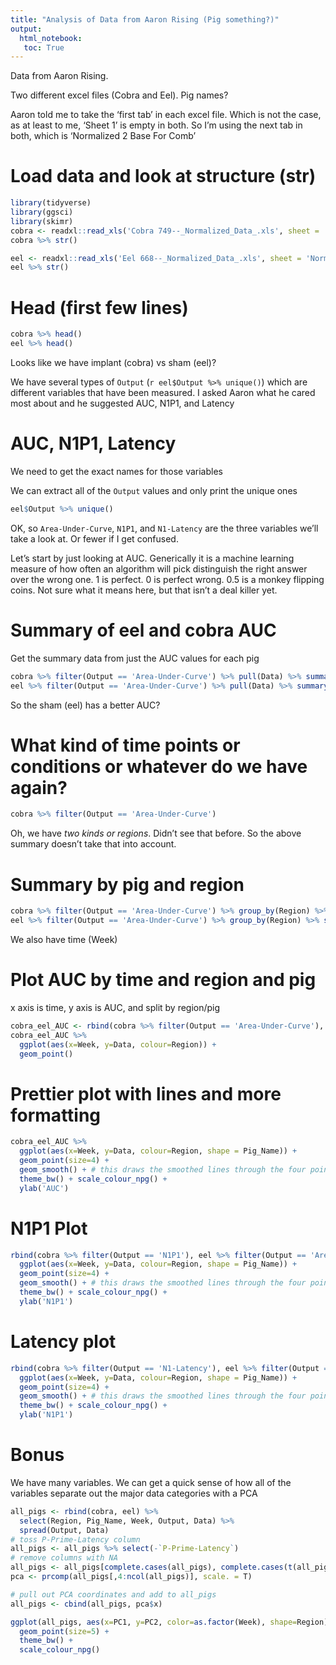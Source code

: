 ```yaml
---
title: "Analysis of Data from Aaron Rising (Pig something?)"
output: 
  html_notebook:
   toc: True
---
```


Data from Aaron Rising.

Two different excel files (Cobra and Eel). Pig names?

Aaron told me to take the 'first tab' in each excel file. Which is not the case, as at least to me, 'Sheet 1' is empty in both. So I'm using the next tab in both, which is 'Normalized 2 Base For Comb'

# Load data and look at structure (str)
```r
library(tidyverse)
library(ggsci)
library(skimr)
cobra <- readxl::read_xls('Cobra 749--_Normalized_Data_.xls', sheet = 'Normalized 2 Base For Comb')
cobra %>% str()

eel <- readxl::read_xls('Eel 668--_Normalized_Data_.xls', sheet = 'Normalized 2 Base For Comb')
eel %>% str()
```

# Head (first few lines)
```r
cobra %>% head()
eel %>% head()
```

Looks like we have implant (cobra) vs sham (eel)?

We have several types of `Output` (`r eel$Output %>% unique()`) which are different variables that have been measured. I asked Aaron what he cared most about and he suggested AUC, N1P1, and Latency

# AUC, N1P1, Latency
We need to get the exact names for those variables

We can extract all of the `Output` values and only print the unique ones
```r
eel$Output %>% unique()
```

OK, so `Area-Under-Curve`, `N1P1`, and `N1-Latency` are the three variables we'll take a look at. Or fewer if I get confused. 

Let's start by just looking at AUC. Generically it is a machine learning measure of how often an algorithm will pick distinguish the right answer over the wrong one. 1 is perfect. 0 is perfect wrong. 0.5 is a monkey flipping coins. Not sure what it means here, but that isn't a deal killer yet. 

# Summary of eel and cobra AUC
Get the summary data from just the AUC values for each pig
```r
cobra %>% filter(Output == 'Area-Under-Curve') %>% pull(Data) %>% summary()
eel %>% filter(Output == 'Area-Under-Curve') %>% pull(Data) %>% summary()
```

So the sham (eel) has a better AUC? 

# What kind of time points or conditions or whatever do we have again?
```r
cobra %>% filter(Output == 'Area-Under-Curve')
```

Oh, we have *two kinds or regions*. Didn't see that before. So the above summary doesn't take that into account. 

# Summary by pig and region
```r
cobra %>% filter(Output == 'Area-Under-Curve') %>% group_by(Region) %>% summarise(mean = mean(Data), median= median(Data))
eel %>% filter(Output == 'Area-Under-Curve') %>% group_by(Region) %>% summarise(mean = mean(Data), median= median(Data))
```


We also have time (Week)



# Plot AUC by time and region and pig
x axis is time, y axis is AUC, and split by region/pig
```r
cobra_eel_AUC <- rbind(cobra %>% filter(Output == 'Area-Under-Curve'), eel %>% filter(Output == 'Area-Under-Curve'))
cobra_eel_AUC %>% 
  ggplot(aes(x=Week, y=Data, colour=Region)) + 
  geom_point() 
```

# Prettier plot with lines and more formatting
```r
cobra_eel_AUC %>% 
  ggplot(aes(x=Week, y=Data, colour=Region, shape = Pig_Name)) + 
  geom_point(size=4) + 
  geom_smooth() + # this draws the smoothed lines through the four points. It auto picks an algorithm that works. loess was used here
  theme_bw() + scale_colour_npg() +
  ylab('AUC') 
```

# N1P1 Plot
```r
rbind(cobra %>% filter(Output == 'N1P1'), eel %>% filter(Output == 'Area-Under-Curve')) %>% 
  ggplot(aes(x=Week, y=Data, colour=Region, shape = Pig_Name)) + 
  geom_point(size=4) + 
  geom_smooth() + # this draws the smoothed lines through the four points. It auto picks an algorithm that works. loess was used here
  theme_bw() + scale_colour_npg() +
  ylab('N1P1')
```

# Latency plot
```r
rbind(cobra %>% filter(Output == 'N1-Latency'), eel %>% filter(Output == 'Area-Under-Curve')) %>% 
  ggplot(aes(x=Week, y=Data, colour=Region, shape = Pig_Name)) + 
  geom_point(size=4) + 
  geom_smooth() + # this draws the smoothed lines through the four points. It auto picks an algorithm that works. loess was used here
  theme_bw() + scale_colour_npg() +
  ylab('N1P1')
```

# Bonus

We have many variables. We can get a quick sense of how all of the variables separate out the major data categories with a PCA
```r
all_pigs <- rbind(cobra, eel) %>% 
  select(Region, Pig_Name, Week, Output, Data) %>% 
  spread(Output, Data)
# toss P-Prime-Latency column
all_pigs <- all_pigs %>% select(-`P-Prime-Latency`)
# remove columns with NA
all_pigs <- all_pigs[complete.cases(all_pigs), complete.cases(t(all_pigs))]
pca <- prcomp(all_pigs[,4:ncol(all_pigs)], scale. = T)

# pull out PCA coordinates and add to all_pigs
all_pigs <- cbind(all_pigs, pca$x)

ggplot(all_pigs, aes(x=PC1, y=PC2, color=as.factor(Week), shape=Region)) + 
  geom_point(size=5) + 
  theme_bw() + 
  scale_colour_npg() 
```
